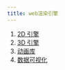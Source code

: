```yaml
---
title: web渲染引擎
---
```


1. [2D 引擎](./web-render/2D.mdx)
2. [3D 引擎](./web-render/3D.mdx)
3. [动画库](./animation.mdx)
4. [数据可视化](./Visualization.mdx)